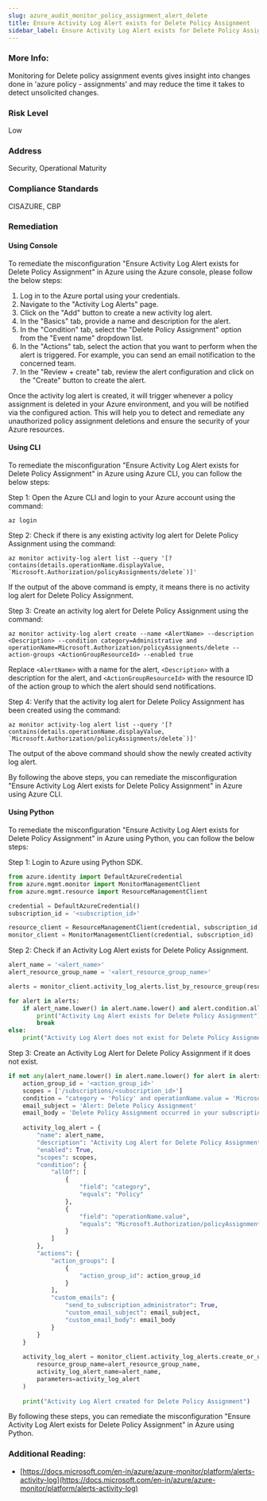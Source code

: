 ```yaml
---
slug: azure_audit_monitor_policy_assignment_alert_delete
title: Ensure Activity Log Alert exists for Delete Policy Assignment
sidebar_label: Ensure Activity Log Alert exists for Delete Policy Assignment
---
```


### More Info:

Monitoring for Delete policy assignment events gives insight into changes done in 'azure policy - assignments' and may reduce the time it takes to detect unsolicited changes.

### Risk Level

Low

### Address

Security, Operational Maturity

### Compliance Standards

CISAZURE, CBP

### Remediation

#### Using Console

To remediate the misconfiguration "Ensure Activity Log Alert exists for Delete Policy Assignment" in Azure using the Azure console, please follow the below steps:

1. Log in to the Azure portal using your credentials.
2. Navigate to the "Activity Log Alerts" page.
3. Click on the "Add" button to create a new activity log alert.
4. In the "Basics" tab, provide a name and description for the alert.
5. In the "Condition" tab, select the "Delete Policy Assignment" option from the "Event name" dropdown list.
6. In the "Actions" tab, select the action that you want to perform when the alert is triggered. For example, you can send an email notification to the concerned team.
7. In the "Review + create" tab, review the alert configuration and click on the "Create" button to create the alert.

Once the activity log alert is created, it will trigger whenever a policy assignment is deleted in your Azure environment, and you will be notified via the configured action. This will help you to detect and remediate any unauthorized policy assignment deletions and ensure the security of your Azure resources.

#### Using CLI

To remediate the misconfiguration "Ensure Activity Log Alert exists for Delete Policy Assignment" in Azure using Azure CLI, you can follow the below steps:

Step 1: Open the Azure CLI and login to your Azure account using the command:

```
az login
```

Step 2: Check if there is any existing activity log alert for Delete Policy Assignment using the command:

```
az monitor activity-log alert list --query '[?contains(details.operationName.displayValue, `Microsoft.Authorization/policyAssignments/delete`)]'
```

If the output of the above command is empty, it means there is no activity log alert for Delete Policy Assignment.

Step 3: Create an activity log alert for Delete Policy Assignment using the command:

```
az monitor activity-log alert create --name <AlertName> --description <Description> --condition category=Administrative and operationName=Microsoft.Authorization/policyAssignments/delete --action-groups <ActionGroupResourceId> --enabled true
```

Replace `<AlertName>` with a name for the alert, `<Description>` with a description for the alert, and `<ActionGroupResourceId>` with the resource ID of the action group to which the alert should send notifications.

Step 4: Verify that the activity log alert for Delete Policy Assignment has been created using the command:

```
az monitor activity-log alert list --query '[?contains(details.operationName.displayValue, `Microsoft.Authorization/policyAssignments/delete`)]'
```

The output of the above command should show the newly created activity log alert.

By following the above steps, you can remediate the misconfiguration "Ensure Activity Log Alert exists for Delete Policy Assignment" in Azure using Azure CLI.

#### Using Python

To remediate the misconfiguration "Ensure Activity Log Alert exists for Delete Policy Assignment" in Azure using Python, you can follow the below steps:

Step 1: Login to Azure using Python SDK.

```python
from azure.identity import DefaultAzureCredential
from azure.mgmt.monitor import MonitorManagementClient
from azure.mgmt.resource import ResourceManagementClient

credential = DefaultAzureCredential()
subscription_id = '<subscription_id>'

resource_client = ResourceManagementClient(credential, subscription_id)
monitor_client = MonitorManagementClient(credential, subscription_id)
```

Step 2: Check if an Activity Log Alert exists for Delete Policy Assignment.

```python
alert_name = '<alert_name>'
alert_resource_group_name = '<alert_resource_group_name>'

alerts = monitor_client.activity_log_alerts.list_by_resource_group(resource_group_name=alert_resource_group_name)

for alert in alerts:
    if alert_name.lower() in alert.name.lower() and alert.condition.all_of[0].field == "category" and alert.condition.all_of[0].equals == "Policy":
        print("Activity Log Alert exists for Delete Policy Assignment")
        break
else:
    print("Activity Log Alert does not exist for Delete Policy Assignment")
```

Step 3: Create an Activity Log Alert for Delete Policy Assignment if it does not exist.

```python
if not any(alert_name.lower() in alert.name.lower() for alert in alerts):
    action_group_id = '<action_group_id>'
    scopes = ['/subscriptions/<subscription_id>']
    condition = "category = 'Policy' and operationName.value = 'Microsoft.Authorization/policyAssignments/delete'"
    email_subject = 'Alert: Delete Policy Assignment'
    email_body = 'Delete Policy Assignment occurred in your subscription'
    
    activity_log_alert = {
        "name": alert_name,
        "description": "Activity Log Alert for Delete Policy Assignment",
        "enabled": True,
        "scopes": scopes,
        "condition": {
            "allOf": [
                {
                    "field": "category",
                    "equals": "Policy"
                },
                {
                    "field": "operationName.value",
                    "equals": "Microsoft.Authorization/policyAssignments/delete"
                }
            ]
        },
        "actions": {
            "action_groups": [
                {
                    "action_group_id": action_group_id
                }
            ],
            "custom_emails": {
                "send_to_subscription_administrator": True,
                "custom_email_subject": email_subject,
                "custom_email_body": email_body
            }
        }
    }
    
    activity_log_alert = monitor_client.activity_log_alerts.create_or_update(
        resource_group_name=alert_resource_group_name,
        activity_log_alert_name=alert_name,
        parameters=activity_log_alert
    )
    
    print("Activity Log Alert created for Delete Policy Assignment")
```

By following these steps, you can remediate the misconfiguration "Ensure Activity Log Alert exists for Delete Policy Assignment" in Azure using Python.


### Additional Reading:

- [https://docs.microsoft.com/en-in/azure/azure-monitor/platform/alerts-activity-log](https://docs.microsoft.com/en-in/azure/azure-monitor/platform/alerts-activity-log) 

